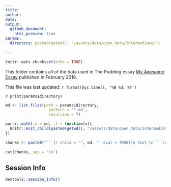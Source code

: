 ```yaml
---
title: 
author: 
date: 
output: 
  github_document:
    html_preview: true
params: 
  directory: paste0(getwd(), "/assets/data/open_data/intermediate/")
  
---
```


```r
knitr::opts_chunk$set(echo = TRUE)
```

This folder contains all of the data used in The Pudding essay [My Awesome Essay](https://pudding.cool) published in February 2018.

This file was last updated: `r format(Sys.time(), '%B %d, %Y')`

`r print(params$directory)`

```r
md <- list.files(path = params$directory,
                   pattern = '*.md', 
                   recursive = T)
```


```r
purrr::walk(.x = md, .f = function(x){
  knitr::knit_child(paste0(getwd(), "/assets/data/open_data/intermediate/", x))
})
```


```r


chunks <- paste0("```{r child = '", md, "' eval = TRUE}\n test \n ```\n")
 
cat(chunks, sep = '\n')
```
 
## Session Info

```r
devtools::session_info()
```

